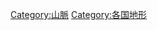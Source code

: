 {{Categories by country|nocat}}
{{Commonscat|Mountain ranges by country}}

[[Category:山脈|Category:山脈]]
[[Category:各国地形|Category:各国地形]]